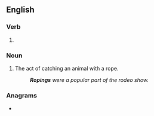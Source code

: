 ==English==

===Verb===
{{head|en|present participle}}

# {{present participle of|rope|lang=en|nocat=1}}

===Noun===
{{en-noun}}

# The act of catching an animal with a rope.
#: '''''Ropings''' were a popular part of the rodeo show.''

===Anagrams===
* {{anagrams|en|poring}}
